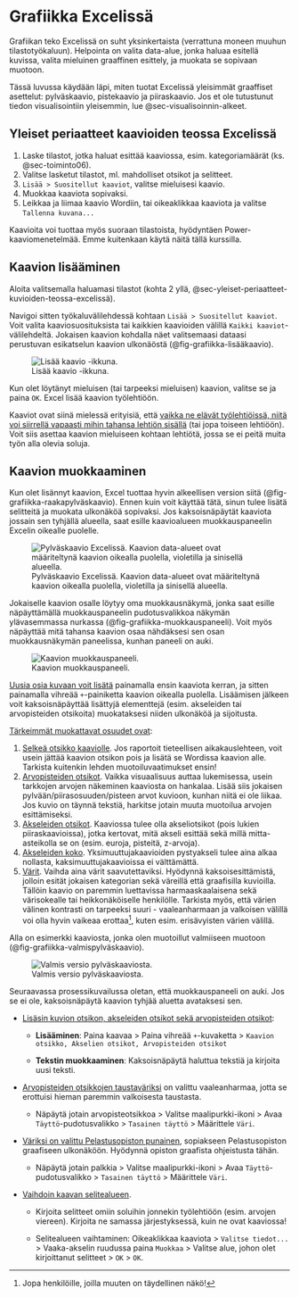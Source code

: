 # Grafiikka Excelissä {#sec-grafiikka-excelissä}

Grafiikan teko Excelissä on suht yksinkertaista (verrattuna moneen muuhun tilastotyökaluun). Helpointa on valita data-alue, jonka haluaa esitellä kuvissa, valita mieluinen graaffinen esittely, ja muokata se sopivaan muotoon.

Tässä luvussa käydään läpi, miten tuotat Excelissä yleisimmät graaffiset asettelut: pylväskaavio, pistekaavio ja piiraskaavio. Jos et ole tutustunut tiedon visualisointiin yleisemmin, lue @sec-visualisoinnin-alkeet.

## Yleiset periaatteet kaavioiden teossa Excelissä {#sec-yleiset-periaatteet-kaavioiden-teossa-excelissä}

1.  Laske tilastot, jotka haluat esittää kaaviossa, esim. kategoriamäärät (ks. @sec-toiminto06).
2.  Valitse lasketut tilastot, ml. mahdolliset otsikot ja selitteet.
3.  `Lisää > Suositellut kaaviot`, valitse mieluisesi kaavio.
4.  Muokkaa kaaviota sopivaksi.
5.  Leikkaa ja liimaa kaavio Wordiin, tai oikeaklikkaa kaaviota ja valitse `Tallenna kuvana...`

Kaavioita voi tuottaa myös suoraan tilastoista, hyödyntäen Power-kaaviomenetelmää. Emme kuitenkaan käytä näitä tällä kurssilla.

## Kaavion lisääminen {#sec-kaavion-lisääminen}

Aloita valitsemalla haluamasi tilastot (kohta 2 yllä, @sec-yleiset-periaatteet-kuvioiden-teossa-excelissä).

Navigoi sitten työkaluvälilehdessä kohtaan `Lisää > Suositellut kaaviot`. Voit valita kaaviosuosituksista tai kaikkien kaavioiden välillä `Kaikki kaaviot`-välilehdeltä. Jokaisen kaavion kohdalla näet valitsemaasi dataasi perustuvan esikatselun kaavion ulkonäöstä (@fig-grafiikka-lisääkaavio).

![Lisää kaavio -ikkuna.](pics/grafiikka/grafiikka_lisääkaavio.png){#fig-grafiikka-lisääkaavio fig-alt="Kuvakaappaus Excelin Lisää kaavio -ikkunasta. Välilehti \"Kaikki kaaviot\" on auki, kohdassa \"Pylväskaavio\"."}

Kun olet löytänyt mieluisen (tai tarpeeksi mieluisen) kaavion, valitse se ja paina `OK`. Excel lisää kaavion työlehtiöön.

Kaaviot ovat siinä mielessä erityisiä, että [vaikka ne elävät työlehtiöissä, niitä voi siirrellä vapaasti mihin tahansa lehtiön sisällä]{.underline} (tai jopa toiseen lehtiöön). Voit siis asettaa kaavion mieluiseen kohtaan lehtiötä, jossa se ei peitä muita työn alla olevia soluja.

## Kaavion muokkaaminen {#sec-kaavion-muokkaaminen}

Kun olet lisännyt kaavion, Excel tuottaa hyvin alkeellisen version siitä (@fig-grafiikka-raakapylväskaavio). Ennen kuin voit käyttää tätä, sinun tulee lisätä selitteitä ja muokata ulkonäköä sopivaksi. Jos kaksoisnäpäytät kaaviota jossain sen tyhjällä alueella, saat esille kaavioalueen muokkauspaneelin Excelin oikealle puolelle.

![Pylväskaavio Excelissä. Kaavion data-alueet ovat määriteltynä kaavion oikealla puolella, violetilla ja sinisellä alueella.](pics/grafiikka/grafiikka_raakapylväskaavio.png){#fig-grafiikka-raakapylväskaavio fig-alt="Kuvakaappaus pylväskaaviosta Excelistä. Kaavio esittää muuttujan taajuuksia, jossa on neljä kategoriaa ja niitä vastaavat taajuusarvot. Kaavio on sininen pylväskaavio, ja sen otsikkona on \"Kaavion otsikko\"."}

Jokaiselle kaavion osalle löytyy oma muokkausnäkymä, jonka saat esille näpäyttämällä muokkauspaneelin pudotusvalikkoa näkymän ylävasemmassa nurkassa (@fig-grafiikka-muokkauspaneeli). Voit myös näpäyttää mitä tahansa kaavion osaa nähdäksesi sen osan muokkausnäkymän paneelissa, kunhan paneeli on auki.

![Kaavion muokkauspaneeli.](pics/grafiikka/grafiikka_muokkauspaneeli.png){#fig-grafiikka-muokkauspaneeli fig-alt="Kuvakaappaus Excelistä kaavion muokkauspaneelista. Muokkauspaneelin näkymä on \"Kaavion asetukset\", ja näkymien pudotusvalikko on auki."}

[Uusia osia kuvaan voit lisätä]{.underline} painamalla ensin kaaviota kerran, ja sitten painamalla vihreää `+`-painiketta kaavion oikealla puolella. Lisäämisen jälkeen voit kaksoisnäpäyttää lisättyjä elementtejä (esim. akseleiden tai arvopisteiden otsikoita) muokataksesi niiden ulkonäköä ja sijoitusta.

[Tärkeimmät muokattavat osuudet ovat]{.underline}:

1.  [Selkeä otsikko kaaviolle]{.underline}. Jos raportoit tieteellisen aikakauslehteen, voit usein jättää kaavion otsikon pois ja lisätä se Wordissa kaavion alle. Tarkista kuitenkin lehden muotoiluvaatimukset ensin!
2.  [Arvopisteiden otsikot]{.underline}. Vaikka visuaalisuus auttaa lukemisessa, usein tarkkojen arvojen näkeminen kaaviosta on hankalaa. Lisää siis jokaisen pylvään/piirasosuuden/pisteen arvot kuvioon, kunhan niitä ei ole liikaa. Jos kuvio on täynnä tekstiä, harkitse jotain muuta muotoilua arvojen esittämiseksi.
3.  [Akseleiden otsikot]{.underline}. Kaaviossa tulee olla akseliotsikot (pois lukien piiraskaavioissa), jotka kertovat, mitä akseli esittää sekä millä mitta-asteikolla se on (esim. euroja, pisteitä, z-arvoja).
4.  [Akseleiden koko]{.underline}. Yksimuuttujakaavioiden pystyakseli tulee aina alkaa nollasta, kaksimuuttujakaavioissa ei välttämättä.
5.  [Värit]{.underline}. Vaihda aina värit saavutettaviksi. Hyödynnä kaksoisesittämistä, jolloin esität jokaisen kategorian sekä väreillä että graafisilla kuvioilla. Tällöin kaavio on paremmin luettavissa harmaaskaalaisena sekä värisokealle tai heikkonäköiselle henkilölle. Tarkista myös, että värien välinen kontrasti on tarpeeksi suuri - vaaleanharmaan ja valkoisen välillä voi olla hyvin vaikeaa erottaa[^excelgrafiikka-1], kuten esim. erisävyisten värien välillä.

[^excelgrafiikka-1]: Jopa henkilöille, joilla muuten on täydellinen näkö!

Alla on esimerkki kaaviosta, jonka olen muotoillut valmiiseen muotoon (@fig-grafiikka-valmispylväskaavio).

![Valmis versio pylväskaaviosta.](pics/grafiikka/grafiikka_valmispylväskaavio.png){#fig-grafiikka-valmispylväskaavio fig-alt="Pylväskuvio, joka esittää palotarkastuksen koettua hyötyä. Vastausvaihtoehdot ovat neljän pisteen Likert-asteikolla erittäin hyödyttömästä erittäin hyödylliseen, ilman neutraalia vaihtoehtoa. 44 vastaajaa valitsivat melko hyödyllisen, ja vain 2 vastaajaa erittäin hyödyttömän. Hyödyllisiä on selkeästi enemmän kuin hyödyttömiä."}

Seuraavassa prosessikuvailussa oletan, että muokkauspaneeli on auki. Jos se ei ole, kaksoisnäpäytä kaavion tyhjää aluetta avataksesi sen.

-   [Lisäsin kuvion otsikon, akseleiden otsikot sekä arvopisteiden otsikot]{.underline}:

    -   **Lisääminen**: Paina kaavaa \> Paina vihreää `+`-kuvaketta \> `Kaavion otsikko, Akselien otsikot, Arvopisteiden otsikot`

    -   **Tekstin muokkaaminen**: Kaksoisnäpäytä haluttua tekstiä ja kirjoita uusi teksti.

-   [Arvopisteiden otsikkojen taustaväriksi]{.underline} on valittu vaaleanharmaa, jotta se erottuisi hieman paremmin valkoisesta taustasta.

    -   Näpäytä jotain arvopisteotsikkoa \> Valitse maalipurkki-ikoni \> Avaa `Täyttö`-pudotusvalikko \> `Tasainen täyttö` \> Määrittele `Väri`.

-   [Väriksi on valittu Pelastusopiston punainen]{.underline}, sopiakseen Pelastusopiston graafiseen ulkonäköön. Hyödynnä opiston graafista ohjeistusta tähän.

    -   Näpäytä jotain palkkia \> Valitse maalipurkki-ikoni \> Avaa `Täyttö`-pudotusvalikko \> `Tasainen täyttö` \> Määrittele `Väri`.

-   [Vaihdoin kaavan selitealueen]{.underline}.

    -   Kirjoita selitteet omiin soluihin jonnekin työlehtiöön (esim. arvojen viereen). Kirjoita ne samassa järjestyksessä, kuin ne ovat kaaviossa!

    -   Selitealueen vaihtaminen: Oikeaklikkaa kaaviota \> `Valitse tiedot...` \> Vaaka-akselin ruudussa paina `Muokkaa` \> Valitse alue, johon olet kirjoittanut selitteet \> `OK` \> `OK`.

